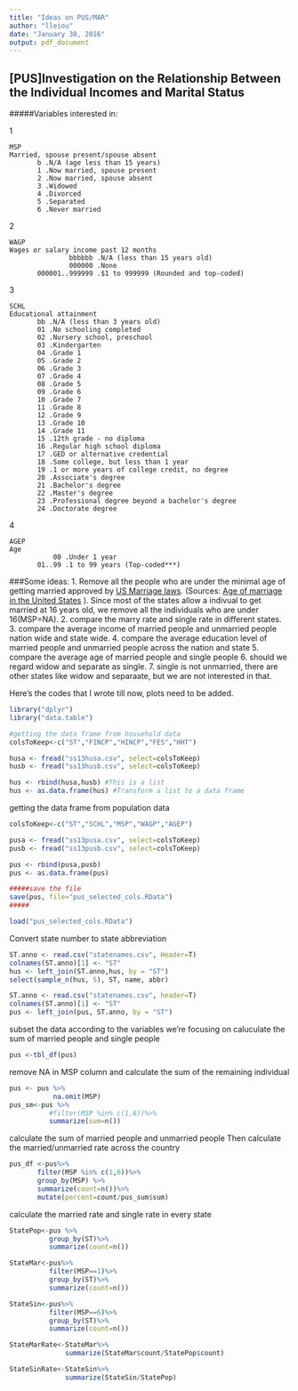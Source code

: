```yaml
---
title: "Ideas on PUS/MAR"
author: "lleiou"
date: "January 30, 2016"
output: pdf_document
---
```





[PUS]Investigation on the Relationship Between the Individual Incomes and Marital Status
------------

#####Variables interested in:

1
	
	MSP        
    Married, spouse present/spouse absent
           b .N/A (age less than 15 years)
           1 .Now married, spouse present
           2 .Now married, spouse absent
           3 .Widowed
           4 .Divorced
           5 .Separated
           6 .Never married

2

	WAGP
    Wages or salary income past 12 months
                   bbbbbb .N/A (less than 15 years old)
                   000000 .None
           000001..999999 .$1 to 999999 (Rounded and top-coded)

3

	SCHL          
    Educational attainment
           bb .N/A (less than 3 years old)
           01 .No schooling completed
           02 .Nursery school, preschool   
           03 .Kindergarten
           04 .Grade 1
           05 .Grade 2
           06 .Grade 3                   
           07 .Grade 4
           08 .Grade 5
           09 .Grade 6
           10 .Grade 7                   
           11 .Grade 8  
           12 .Grade 9
           13 .Grade 10
           14 .Grade 11                   
           15 .12th grade - no diploma   
           16 .Regular high school diploma
           17 .GED or alternative credential
           18 .Some college, but less than 1 year
           19 .1 or more years of college credit, no degree
           20 .Associate's degree                           
           21 .Bachelor's degree
           22 .Master's degree
           23 .Professional degree beyond a bachelor's degree
           24 .Doctorate degree
4

	AGEP     
    Age
               00 .Under 1 year    
           01..99 .1 to 99 years (Top-coded***)           
###Some ideas:
1. Remove all the people who are under the minimal age of getting married approved by [US Marriage laws](http://www.usmarriagelaws.com). (Sources: [Age of marriage in the United States](https://en.wikipedia.org/wiki/Age_of_marriage_in_the_United_States) ). Since most of the states allow a indivual to get married at 16 years old, we remove all the individuals who are under 16(MSP=NA).
2. compare the marry rate and single rate in different states.
3. compare the average income of married people and unmarried people nation wide and state wide.
4. compare the average education level of married people and unmarried people across the nation and state
5. compare the average age of married people and single people
6. should we regard widow and separate as single.
7. single is not unmarried, there are other states like widow and separaate, but we are not interested in that.


Here's the codes that I wrote till now, plots need to be added.





```r
library("dplyr")
library("data.table")

#getting the data frame from household data
colsToKeep<-c("ST","FINCP","HINCP","FES","HHT")

husa <- fread("ss13husa.csv", select=colsToKeep)
husb <- fread("ss13husb.csv", select=colsToKeep)

hus <- rbind(husa,husb) #This is a list
hus <- as.data.frame(hus) #Transform a list to a data frame
```

getting the data frame from population data
```R
colsToKeep<-c("ST","SCHL","MSP","WAGP","AGEP")

pusa <- fread("ss13pusa.csv", select=colsToKeep)
pusb <- fread("ss13pusb.csv", select=colsToKeep)

pus <- rbind(pusa,pusb)
pus <- as.data.frame(pus)

#####save the file
save(pus, file="pus_selected_cols.RData")
#####

load("pus_selected_cols.RData")

```


Convert state number to state abbreviation
```r
ST.anno <- read.csv("statenames.csv", Header=T)
colnames(ST.anno)[1] <- "ST"
hus <- left_join(ST.anno,hus, by = "ST")
select(sample_n(hus, 5), ST, name, abbr)

ST.anno <- read.csv("statenames.csv", header=T)
colnames(ST.anno)[1] <- "ST"
pus <- left_join(pus, ST.anno, by = "ST")
```


subset the data according to the variables we're focusing on 
caluculate the sum of married people and single people
```r
pus <-tbl_df(pus)
```
remove NA in MSP column
and calculate the sum of the remaining individual
```r
pus <- pus %>%
           na.omit(MSP)
pus_sm<-pus %>%
          #filter(MSP %in% c(1,6))%>%
          summarize(sum=n())
```

calculate the sum of married people and unmarried people
Then calculate the married/unmarried rate across the country


```r
pus_df <-pus%>%    
       filter(MSP %in% c(1,6))%>%
       group_by(MSP) %>%
       summarize(count=n())%>%
       mutate(percent=count/pus_sum$sum)
```

calculate the married rate and single rate in every state

```r
StatePop<-pus %>%
          group_by(ST)%>%
          summarize(count=n())

StateMar<-pus%>%
          filter(MSP==1)%>%
          group_by(ST)%>%
          summarize(count=n())

StateSin<-pus%>%
          filter(MSP==6)%>%
          group_by(ST)%>%
          summarize(count=n())

StateMarRate<-StateMar%>%
              summarize(StateMar$count/StatePop$count)

StateSinRate<-StateSin%>%
              summarize(StateSin/StatePop)
  ```
  



